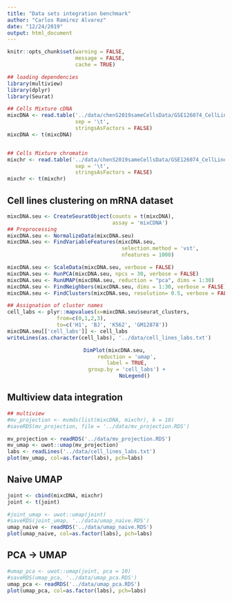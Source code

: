 ```yaml
---
title: "Data sets integration benchmark"
author: "Carlos Ramirez Alvarez"
date: "12/24/2019"
output: html_document
---
```


```r
knitr::opts_chunk$set(warning = FALSE,
                      message = FALSE,
                      cache = TRUE)
```

```r
## loading dependencies
library(multiview)
library(dplyr)
library(Seurat)
```

```r
## Cells Mixture cDNA
mixcDNA <- read.table('../data/chenS2019sameCellsData/GSE126074_CellLineMixture_SNAREseq_cDNA_counts.tsv',
                      sep = '\t',
                      stringsAsFactors = FALSE)
mixcDNA <- t(mixcDNA)


## Cells Mixture chromatin
mixchr <- read.table('../data/chenS2019sameCellsData/GSE126074_CellLineMixture_SNAREseq_chromatin_counts.tsv',
                      sep = '\t',
                      stringsAsFactors = FALSE) 
mixchr <- t(mixchr)
```

## Cell lines clustering on mRNA dataset

```r
mixcDNA.seu <- CreateSeuratObject(counts = t(mixcDNA), 
                                  assay = 'mixCDNA')
## Preprocessing
mixcDNA.seu <- NormalizeData(mixcDNA.seu)
mixcDNA.seu <- FindVariableFeatures(mixcDNA.seu, 
                                     selection.method = 'vst',
                                     nfeatures = 1000)
```

```r
mixcDNA.seu <- ScaleData(mixcDNA.seu, verbose = FALSE)
mixcDNA.seu <- RunPCA(mixcDNA.seu, npcs = 30, verbose = FALSE)
mixcDNA.seu <- RunUMAP(mixcDNA.seu, reduction = "pca", dims = 1:30)
mixcDNA.seu <- FindNeighbors(mixcDNA.seu, dims = 1:30, verbose = FALSE)
mixcDNA.seu <- FindClusters(mixcDNA.seu, resolution= 0.5, verbose = FALSE)
```


```r
## Assignation of cluster names
cell_labs <- plyr::mapvalues(x=mixcDNA.seu$seurat_clusters,
                from=c(0,1,2,3),
                to=c('H1', 'BJ', 'K562', 'GM12878'))
mixcDNA.seu[['cell_labs']] <- cell_labs
writeLines(as.character(cell_labs), '../data/cell_lines_labs.txt')
``` 

<center>
```r
DimPlot(mixcDNA.seu, 
        reduction = 'umap', 
        label = TRUE, 
        group.by = 'cell_labs') + 
            NoLegend()
```
</center>

## Multiview data integration

```r
## multiview
#mv_projection <- mvmds(list(mixcDNA, mixchr), k = 10)
#saveRDS(mv_projection, file = '../data/mv_projection.RDS')

mv_projection <- readRDS('../data/mv_projection.RDS')
mv_umap <- uwot::umap(mv_projection)
labs <- readLines('../data/cell_lines_labs.txt')
plot(mv_umap, col=as.factor(labs), pch=labs)
```


## Naive UMAP

```r
joint <- cbind(mixcDNA, mixchr)
joint <- t(joint)

#joint_umap <- uwot::umap(joint)
#saveRDS(joint_umap, '../data/umap_naive.RDS')
umap_naive <- readRDS('../data/umap_naive.RDS')
plot(umap_naive, col=as.factor(labs), pch=labs)
```

## PCA -> UMAP

```r
#umap_pca <- uwot::umap(joint, pca = 10)
#saveRDS(umap_pca, '../data/umap_pca.RDS')
umap_pca <- readRDS('../data/umap_pca.RDS')
plot(umap_pca, col=as.factor(labs), pch=labs)
```

